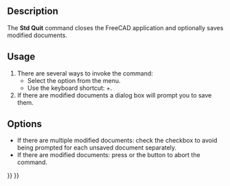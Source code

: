 <languages/>

{{Docnav
|[[Std_PrintPdf|PrintPdf]]
|
|[[Std_File_Menu|Std File Menu]]
|IconL=Std_PrintPdf.svg
|IconR=
|IconC=Freecad.svg
}}

{{GuiCommand
|Name=Std Quit
|MenuLocation=File → Exit
|Workbenches=All
|Shortcut={{KEY|Ctrl}}+{{KEY|Q}}
|SeeAlso=[[Std_CloseActiveWindow|Std Close]]
}}

==Description==

The '''Std Quit''' command closes the FreeCAD application and optionally saves modified documents.

==Usage==

# There are several ways to invoke the command:
#* Select the {{MenuCommand|File → [[Image:Std_Quit.svg|16px]] Exit}} option from the menu.
#* Use the keyboard shortcut: {{KEY|Ctrl}}+{{KEY|Q}}.
# If there are modified documents a dialog box will prompt you to save them.

==Options==

* If there are multiple modified documents: check the {{MenuCommand|Apply to all}} checkbox to avoid being prompted for each unsaved document separately.
* If there are modified documents: press {{KEY|Esc}} or the {{Button|Cancel}} button to abort the command.


{{Docnav
|[[Std_PrintPdf|PrintPdf]]
|
|[[Std_File_Menu|Std File Menu]]
|IconL=Std_PrintPdf.svg
|IconR=
|IconC=Freecad.svg
}}

{{Std_Base_navi{{#translation:}}}}
{{Userdocnavi{{#translation:}}}}